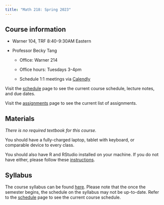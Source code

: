 ```yaml
---
title: "Math 218: Spring 2023"
---
```


## Course information

-   Warner 104, TRF 8:40-9:30AM Eastern

-   Professor Becky Tang

    -   Office: Warner 214

    -   Office hours: Tuesdays 3-4pm

    -   Schedule 1:1 meetings via [Calendly](https://calendly.com/beckytang/meet-with-becky?month=2023-02)

Visit the [schedule](schedule.qmd) page to see the current course schedule, lecture notes, and due dates.

Visit the [assignments](assignments.qmd) page to see the current list of assignments.

## Materials

*There is no required textbook for this course.*

You should have a fully-charged laptop, tablet with keyboard, or comparable device to every class.

You should also have R and RStudio installed on your machine. If you do not have either, please follow these [instructions](files/R-installation.pdf).

## Syllabus

The course syllabus can be found [here](files/syllabus_S23.pdf). Please note that the once the semester begins, the schedule on the syllabus may not be up-to-date. Refer to the [schedule](schedule.qmd) page to see the current course schedule.
